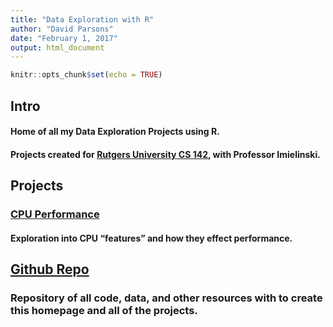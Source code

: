 ```yaml
---
title: "Data Exploration with R"
author: "David Parsons"
date: "February 1, 2017"
output: html_document
---
```


```r
knitr::opts_chunk$set(echo = TRUE)
```

## Intro

#### Home of all my Data Exploration Projects using R.

#### Projects created for [Rutgers University CS 142](http://data101.cs.rutgers.edu/), with Professor Imielinski.

## Projects

### [CPU Performance](http://parsonssoftware.me/data/CPU_Perf.html)

#### Exploration into CPU "features" and how they effect performance.

## [Github Repo](https://github.com/Parsons-David/Data-Exploration)

### Repository of all code, data, and other resources with to create this homepage and all of the projects.